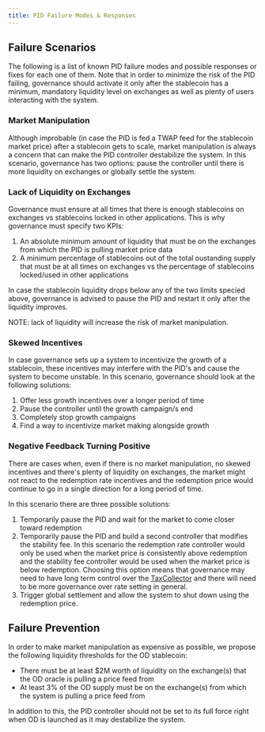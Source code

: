 ```yaml
---
title: PID Failure Modes & Responses
---
```


## Failure Scenarios

The following is a list of known PID failure modes and possible responses or fixes for each one of them. Note that in order to minimize the risk of the PID failing, governance should activate it only after the stablecoin has a minimum, mandatory liquidity level on exchanges as well as plenty of users interacting with the system.

### Market Manipulation

Although improbable (in case the PID is fed a TWAP feed for the stablecoin market price) after a stablecoin gets to scale, market manipulation is always a concern that can make the PID controller destabilize the system. In this scenario, governance has two options: pause the controller until there is more liquidity on exchanges or globally settle the system.

### Lack of Liquidity on Exchanges

Governance must ensure at all times that there is enough stablecoins on exchanges vs stablecoins locked in other applications. This is why governance must specify two KPIs:

1. An absolute minimum amount of liquidity that must be on the exchanges from which the PID is pulling market price data
2. A minimum percentage of stablecoins out of the total oustanding supply that must be at all times on exchanges vs the percentage of stablecoins locked/used in other applications

In case the stablecoin liquidity drops below any of the two limits specied above, governance is advised to pause the PID and restart it only after the liquidity improves.

NOTE: lack of liquidity will increase the risk of market manipulation.

### Skewed Incentives

In case governance sets up a system to incentivize the growth of a stablecoin, these incentives may interfere with the PID's and cause the system to become unstable. In this scenario, governance should look at the following solutions:

1. Offer less growth incentives over a longer period of time
2. Pause the controller until the growth campaign/s end
3. Completely stop growth campaigns
4. Find a way to incentivize market making alongside growth

### Negative Feedback Turning Positive

There are cases when, even if there is no market manipulation, no skewed incentives and there's plenty of liquidity on exchanges, the market might not react to the redemption rate incentives and the redemption price would continue to go in a single direction for a long period of time.

In this scenario there are three possible solutions:

1. Temporarily pause the PID and wait for the market to come closer toward redemption
2. Temporarily pause the PID and build a second controller that modifies the stability fee. In this scenario the redemption rate controller would only be used when the market price is consistently above redemption and the stability fee controller would be used when the market price is below redemption. Choosing this option means that governance may need to have long term control over the [TaxCollector](https://docs.opendollar.com/system-contracts/money-market-module/tax-collector) and there will need to be more governance over rate setting in general.
3. Trigger global settlement and allow the system to shut down using the redemption price.

## Failure Prevention

In order to make market manipulation as expensive as possible, we propose the following liquidity thresholds for the OD stablecoin:

* There must be at least \$2M worth of liquidity on the exchange(s) that the OD oracle is pulling a price feed from
* At least 3% of the OD supply must be on the exchange(s) from which the system is pulling a price feed from

In addition to this, the PID controller should not be set to its full force right when OD is launched as it may destabilize the system.
